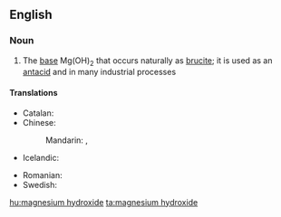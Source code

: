 ==English==
{{wikipedia}}

===Noun===
{{en-noun|head=[[magnesium]] [[hydroxide]]|-}}

# {{context|inorganic compound|lang=en}} The [[base]] Mg(OH)<sub>2</sub> that occurs naturally as [[brucite]]; it is used as an [[antacid]] and in many industrial processes

====Translations====
{{trans-top|Mg(OH)<sub>2</sub>}}
* Catalan: {{t|ca|hidròxid de magnesi|m}}
* Chinese:
*: Mandarin: {{t|cmn|氫氧化鎂|sc=Hani}}, {{t|cmn|氢氧化镁|tr=qīngyǎnghuàměi|sc=Hani}}
* Icelandic: {{t|is|magnesíumhýdroxíð|n}}
{{trans-mid}}
* Romanian: {{t|ro|hidroxid de magneziu|m}}
* Swedish: {{t|sv|magnesiumhydroxid|c}}
{{trans-bottom}}

[[hu:magnesium hydroxide]]
[[ta:magnesium hydroxide]]
